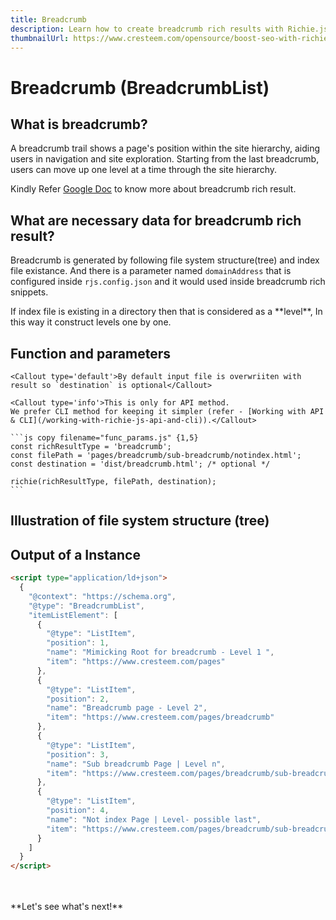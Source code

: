 ```yaml
---
title: Breadcrumb
description: Learn how to create breadcrumb rich results with Richie.js. Discover the necessary data and examples to get started with breadcrumb rich results and improve website navigation.
thumbnailUrl: https://www.cresteem.com/opensource/boost-seo-with-richie-js/thumbnail.webp
---
```



# Breadcrumb (BreadcrumbList)

## What is breadcrumb?

A breadcrumb trail shows a page's position within the site hierarchy, aiding users in navigation and site exploration. Starting from the last breadcrumb, users can move up one level at a time through the site hierarchy.

Kindly Refer [Google Doc](https://developers.google.com/search/docs/appearance/structured-data/breadcrumb) to know more about breadcrumb rich result.

## What are necessary data for breadcrumb rich result?

Breadcrumb is generated by following file system structure(tree) and index file existance. And there is a parameter named `domainAddress` that is configured inside `rjs.config.json` and it would used inside breadcrumb rich snippets.

<Callout type="info">
  If index file is existing in a directory then that is considered as a
  **level**, In this way it construct levels one by one.
</Callout>

## Function and parameters

    <Callout type='default'>By default input file is overwriiten with result so `destination` is optional</Callout>

    <Callout type='info'>This is only for API method.
    We prefer CLI method for keeping it simpler (refer - [Working with API & CLI](/working-with-richie-js-api-and-cli)).</Callout>

    ```js copy filename="func_params.js" {1,5}
    const richResultType = 'breadcrumb';
    const filePath = 'pages/breadcrumb/sub-breadcrumb/notindex.html';
    const destination = 'dist/breadcrumb.html'; /* optional */

    richie(richResultType, filePath, destination);
    ```

## Illustration of file system structure (tree)

<FileTree>
  <FileTree.Folder name="pages" defaultOpen>
    <FileTree.File name="index.html" />
    <FileTree.Folder name="breadcrumb" defaultOpen>
      <FileTree.File name="index.html" />
      <FileTree.Folder name="sub-breadcrumb" defaultOpen>
        <FileTree.File name="index.html" />
        <FileTree.File name="notindex.html" />
      </FileTree.Folder>
    </FileTree.Folder>
  </FileTree.Folder>
</FileTree>

## Output of a Instance

```html filename="breadcrumb.html" copy
<script type="application/ld+json">
  {
    "@context": "https://schema.org",
    "@type": "BreadcrumbList",
    "itemListElement": [
      {
        "@type": "ListItem",
        "position": 1,
        "name": "Mimicking Root for breadcrumb - Level 1 ",
        "item": "https://www.cresteem.com/pages"
      },
      {
        "@type": "ListItem",
        "position": 2,
        "name": "Breadcrumb page - Level 2",
        "item": "https://www.cresteem.com/pages/breadcrumb"
      },
      {
        "@type": "ListItem",
        "position": 3,
        "name": "Sub breadcrumb Page | Level n",
        "item": "https://www.cresteem.com/pages/breadcrumb/sub-breadcrumb"
      },
      {
        "@type": "ListItem",
        "position": 4,
        "name": "Not index Page | Level- possible last",
        "item": "https://www.cresteem.com/pages/breadcrumb/sub-breadcrumb/notindex."
      }
    ]
  }
</script>
```

<br />
<br />
**Let's see what's next!**
